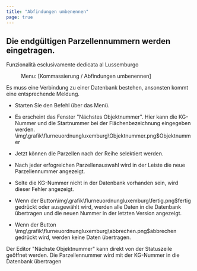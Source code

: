 ```yaml
---
title: "Abfindungen umbenennen"
page: true
---
```

## Die endg&#252;ltigen Parzellennummern werden eingetragen.
<Success>
Funzionalit&#224; esclusivamente dedicata al Lussemburgo
</Success>

<GeoMapper> <Menu> Menu: [Kommassierung / Abfindungen umbenennen] </Menu> 

<Success>
Es muss eine Verbindung zu einer Datenbank bestehen, ansonsten kommt eine entsprechende Meldung. 
</Success>



-  Starten Sie den Befehl &#252;ber das Men&#252;.

-  Es erscheint das Fenster &quot;N&#228;chstes Objektnummer&quot;. Hier kann die KG-Nummer und die Startnummer bei der Fl&#228;chenbezeichnung eingegeben werden.<Image>\img\grafik\flurneuordnungluxemburg\Objektnummer.png$Objektnummer</Image>

-  Jetzt k&#246;nnen die Parzellen nach der Reihe selektiert werden. 

-  Nach jeder erfogreichen Parzellenauswahl wird in der Leiste die neue Parzellennummer angezeigt.

-   Solte die KG-Nummer nicht in der Datenbank vorhanden sein, wird dieser Fehler angezeigt.





-  Wenn der Button<Image>\img\grafik\flurneuordnungluxemburg\fertig.png$fertig</Image> gedr&#252;ckt oder ausgew&#228;hlt wird, werden alle Daten in die Datenbank &#252;bertragen und die neuen Nummer in der letzten Version angezeigt.





-  Wenn der Button<Image>\img\grafik\flurneuordnungluxemburg\abbrechen.png$abbrechen</Image>  gedr&#252;ckt wird, werden keine Daten &#252;bertragen. 




<Success>
 Der Editor &quot;N&#228;chste Objektnummer&quot; kann direkt von der Statuszeile ge&#246;ffnet werden.
Die Parzellennummer wird mit der KG-Nummer in die Datenbank &#252;bertragen
</Success>

</GeoMapper>
